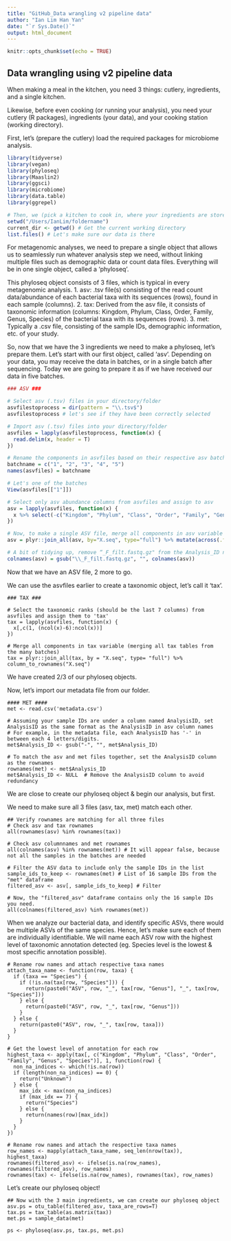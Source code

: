 ---
title: "GitHub_Data wrangling v2 pipeline data"
author: "Ian Lim Han Yan"
date: "`r Sys.Date()`"
output: html_document
---

```{r setup, include=FALSE}
knitr::opts_chunk$set(echo = TRUE)
```

## Data wrangling using v2 pipeline data

When making a meal in the kitchen, you need 3 things: cutlery, ingredients, and a single kitchen. 

Likewise, before even cooking (or running your analysis), you need your cutlery (R packages), ingredients (your data), and your cooking station (working directory).

First, let's (prepare the cutlery) load the required packages for microbiome analysis.

```{r cars}
library(tidyverse)
library(vegan)
library(phyloseq)
library(Maaslin2)
library(ggsci)
library(microbiome)
library(data.table)
library(ggrepel)

# Then, we (pick a kitchen to cook in, where your ingredients are stored) set your working directory, where your data is stored.
setwd("/Users/IanLim/foldername")
current_dir <- getwd() # Get the current working directory
list.files() # Let's make sure our data is there
```

For metagenomic analyses, we need to prepare a single object that allows us to seamlessly run whatever analysis step we need, without linking multiple files such as demographic data or count data files. Everything will be in one single object, called a 'phyloseq'.

This phyloseq object consists of 3 files, which is typical in every metagenomic analysis.
1. asv: .tsv file(s) consisting of the read count data/abundance of each bacterial taxa with its sequences (rows), found in each sample (columns).
2. tax: Derived from the asv file, it consists of taxonomic information (columns: Kingdom, Phylum, Class, Order, Family, Genus, Species) of the bacterial taxa with its sequences (rows). 
3. met: Typically a .csv file, consisting of the sample IDs, demographic information, etc. of your study.

So, now that we have the 3 ingredients we need to make a phyloseq, let's prepare them.
Let's start with our first object, called 'asv'. Depending on your data, you may receive the data in batches, or in a single batch after sequencing. Today we are going to prepare it as if we have received our data in five batches.

```{r cars}
### ASV ###

# Select asv (.tsv) files in your directory/folder
asvfilestoprocess = dir(pattern = "\\.tsv$")
asvfilestoprocess # let's see if they have been correctly selected

# Import asv (.tsv) files into your directory/folder
asvfiles = lapply(asvfilestoprocess, function(x) {
  read.delim(x, header = T)
})

# Rename the components in asvfiles based on their respective asv batches
batchname = c("1", "2", "3", "4", "5")
names(asvfiles) = batchname

# Let's one of the batches 
View(asvfiles[["1"]])

# Select only asv abundance columns from asvfiles and assign to asv
asv = lapply(asvfiles, function(x) {
  x %>% select(-c("Kingdom", "Phylum", "Class", "Order", "Family", "Genus", "Species")) # removing taxonomic columns, because we need them in TAX only
})

# Now, to make a single ASV file, merge all components in asv variable and assign first column (the ASV sequences) as rownames
asv = plyr::join_all(asv, by="X.seq", type="full") %>% mutate(across(.fns = ~ifelse(is.na(.), 0, .))) %>% column_to_rownames("X.seq")

# A bit of tidying up, remove “_F_filt.fastq.gz" from the Analysis_ID names in the asv columns
colnames(asv) = gsub("\\_F_filt.fastq.gz", "", colnames(asv))

```

Now that we have an ASV file, 2 more to go. 

We can use the asvfiles earlier to create a taxonomic object, let's call it 'tax'.

```{cars}
### TAX ###

# Select the taxonomic ranks (should be the last 7 columns) from asvfiles and assign them to 'tax'
tax = lapply(asvfiles, function(x) {
  x[,c(1, (ncol(x)-6):ncol(x))]
})

# Merge all components in tax variable (merging all tax tables from the many batches)
tax = plyr::join_all(tax, by = "X.seq", type= "full") %>% column_to_rownames("X.seq")

```

We have created 2/3 of our phyloseq objects.

Now, let's import our metadata file from our folder.
```{cars}
#### MET ####
met <- read.csv('metadata.csv')

# Assuming your sample IDs are under a column named AnalysisID, set AnalysisID as the same format as the AnalysisID in asv column names
# For example, in the metadata file, each AnalysisID has '-' in between each 4 letters/digits.
met$Analysis_ID <- gsub("-", "", met$Analysis_ID)

# To match the asv and met files together, set the AnalysisID column as the rownames
rownames(met) <- met$Analysis_ID
met$Analysis_ID <- NULL  # Remove the AnalysisID column to avoid redundancy
```

We are close to create our phyloseq object & begin our analysis, but first.

We need to make sure all 3 files (asv, tax, met) match each other. 

```{cars}
## Verify rownames are matching for all three files
# Check asv and tax rownames
all(rownames(asv) %in% rownames(tax))

# Check asv columnnames and met rownames
all(colnames(asv) %in% rownames(met)) # It will appear false, because not all the samples in the batches are needed

# Filter the ASV data to include only the sample IDs in the list
sample_ids_to_keep <- rownames(met) # List of 16 sample IDs from the "met" dataframe
filtered_asv <- asv[, sample_ids_to_keep] # Filter

# Now, the "filtered_asv" dataframe contains only the 16 sample IDs you need.
all(colnames(filtered_asv) %in% rownames(met))
```

When we analyze our bacterial data, and identify specific ASVs, there would be multiple ASVs of the same species. Hence, let's make sure each of them are individually identifiable. We will name each ASV row with the highest level of taxonomic annotation detected (eg. Species level is the lowest & most specific annotation possible).

```{cars}
# Rename row names and attach respective taxa names
attach_taxa_name <- function(row, taxa) {
  if (taxa == "Species") {
    if (!is.na(tax[row, "Species"])) {
      return(paste0("ASV", row, "_", tax[row, "Genus"], "_", tax[row, "Species"]))
    } else {
      return(paste0("ASV", row, "_", tax[row, "Genus"]))
    }
  } else {
    return(paste0("ASV", row, "_", tax[row, taxa]))
  }
}

# Get the lowest level of annotation for each row
highest_taxa <- apply(tax[, c("Kingdom", "Phylum", "Class", "Order", "Family", "Genus", "Species")], 1, function(row) {
  non_na_indices <- which(!is.na(row))
  if (length(non_na_indices) == 0) {
    return("Unknown")
  } else {
    max_idx <- max(non_na_indices)
    if (max_idx == 7) {
      return("Species")
    } else {
      return(names(row)[max_idx])
    }
  }
})

# Rename row names and attach the respective taxa names
row_names <- mapply(attach_taxa_name, seq_len(nrow(tax)), highest_taxa)
rownames(filtered_asv) <- ifelse(is.na(row_names), rownames(filtered_asv), row_names)
rownames(tax) <- ifelse(is.na(row_names), rownames(tax), row_names)

```

Let's create our phyloseq object!

```{cars}
## Now with the 3 main ingredients, we can create our phyloseq object
asv.ps = otu_table(filtered_asv, taxa_are_rows=T)
tax.ps = tax_table(as.matrix(tax))
met.ps = sample_data(met)

ps <- phyloseq(asv.ps, tax.ps, met.ps)
```

